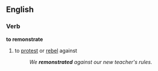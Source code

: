 ==English==
===Verb===
'''to remonstrate'''
#to [[protest]] or [[rebel]] against
#:''We '''remonstrated''' against our new teacher's rules.''